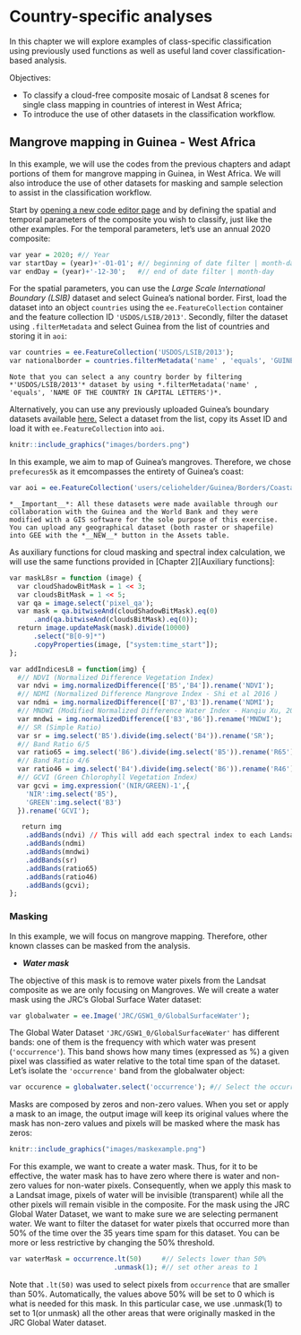 # Country-specific analyses

In this chapter we will explore examples of class-specific classification using previously used functions as well as useful land cover classification-based analysis.

Objectives:

- To classify a cloud-free composite mosaic of Landsat 8 scenes for single class mapping in countries of interest in West Africa;
- To introduce the use of other datasets in the classification workflow.

## Mangrove mapping in Guinea - West Africa

In this example, we will use the codes from the previous chapters and adapt portions of them for mangrove mapping in Guinea, in West Africa. We will also introduce the use of other datasets for masking and sample selection to assist in the classification workflow.

Start by [opening a new code editor page](https://code.earthengine.google.com/){target="_blank"} and
by defining the spatial and temporal parameters of the composite you wish to classify, just like the other examples. For the temporal parameters, let’s use an annual 2020 composite:

```r
var year = 2020; #// Year
var startDay = (year)+'-01-01'; #// beginning of date filter | month-day
var endDay = (year)+'-12-30';   #// end of date filter | month-day
```

For the spatial parameters, you can use the *Large Scale International Boundary (LSIB)* dataset and select Guinea’s national border. First, load the dataset into an object `countries` using the `ee.FeatureCollection` container and the feature collection ID `'USDOS/LSIB/2013'`. Secondly, filter the dataset using `.filterMetadata` and select Guinea from the list of countries and storing it in `aoi`:

```r
var countries = ee.FeatureCollection('USDOS/LSIB/2013');
var nationalborder = countries.filterMetadata('name' , 'equals', 'GUINEA');
```

```block
Note that you can select a any country border by filtering *'USDOS/LSIB/2013'* dataset by using *.filterMetadata('name' , 'equals', 'NAME OF THE COUNTRY IN CAPITAL LETTERS')*. 
```

Alternatively, you can use any previously uploaded Guinea's boundary datasets available [here.](https://code.earthengine.google.com/16fbfeb335381c203fed98eb81712dda){target="_blank"} Select a dataset from the list, copy its Asset ID and load it with `ee.FeatureCollection` into `aoi`. 

```r
knitr::include_graphics("images/borders.png")
```

In this example, we aim to map of Guinea's mangroves. Therefore, we chose `prefecures5k` as it emcompasses the entirety of Guinea's coast:

```r
var aoi = ee.FeatureCollection('users/celiohelder/Guinea/Borders/CoastalPrefectures5k');
```

```block
*__Important__*: All these datasets were made available through our collaboration with the Guinea and the World Bank and they were modified with a GIS software for the sole purpose of this exercise. You can upload any geographical dataset (both raster or shapefile) into GEE with the *__NEW__* button in the Assets table. 
```

As auxiliary functions for cloud masking and spectral index calculation, we will use the same functions provided in [Chapter 2][Auxiliary functions]:

```r
var maskL8sr = function (image) {
  var cloudShadowBitMask = 1 << 3;
  var cloudsBitMask = 1 << 5;
  var qa = image.select('pixel_qa');
  var mask = qa.bitwiseAnd(cloudShadowBitMask).eq(0)
      .and(qa.bitwiseAnd(cloudsBitMask).eq(0));
  return image.updateMask(mask).divide(10000)
      .select("B[0-9]*")
      .copyProperties(image, ["system:time_start"]);
};

var addIndicesL8 = function(img) {
  #// NDVI (Normalized Difference Vegetation Index)
  var ndvi = img.normalizedDifference(['B5','B4']).rename('NDVI');
  #// NDMI (Normalized Difference Mangrove Index - Shi et al 2016 )
  var ndmi = img.normalizedDifference(['B7','B3']).rename('NDMI');
  #// MNDWI (Modified Normalized Difference Water Index - Hanqiu Xu, 2006)
  var mndwi = img.normalizedDifference(['B3','B6']).rename('MNDWI');
  #// SR (Simple Ratio)
  var sr = img.select('B5').divide(img.select('B4')).rename('SR');
  #// Band Ratio 6/5
  var ratio65 = img.select('B6').divide(img.select('B5')).rename('R65');
  #// Band Ratio 4/6
  var ratio46 = img.select('B4').divide(img.select('B6')).rename('R46');
  #// GCVI (Green Chlorophyll Vegetation Index)
  var gcvi = img.expression('(NIR/GREEN)-1',{
    'NIR':img.select('B5'),
    'GREEN':img.select('B3')
  }).rename('GCVI');

   return img
    .addBands(ndvi) // This will add each spectral index to each Landsat scene
    .addBands(ndmi)
    .addBands(mndwi)
    .addBands(sr)
    .addBands(ratio65)
    .addBands(ratio46)
    .addBands(gcvi);
};
```

### Masking

In this example, we will focus on mangrove mapping. Therefore, other known classes can be masked from the analysis.

- *__Water mask__*

The objective of this mask is to remove water pixels from the Landsat composite as we are only focusing on Mangroves. We will create a water mask using the JRC’s Global Surface Water dataset:

```r
var globalwater = ee.Image('JRC/GSW1_0/GlobalSurfaceWater');
```

The Global Water Dataset `'JRC/GSW1_0/GlobalSurfaceWater'` has different bands: one of them is the frequency with which water was present (`'occurrence'`). This band shows how many times (expressed as %) a given pixel was classified as water relative to the total time span of the dataset. Let’s isolate the `'occurrence'` band from the globalwater object:

```r
var occurence = globalwater.select('occurrence'); #// Select the occurrence band
```

Masks are composed by zeros and non-zero values. When you set or apply a mask to an image, the output image will keep its original values where the mask has non-zero values and pixels will be masked where the mask has zeros:

```r
knitr::include_graphics("images/maskexample.png")
```

For this example, we want to create a water mask. Thus, for it to be effective, the water mask has to have zero where there is water and non-zero values for non-water pixels. Consequently, when we apply this mask to a Landsat image, pixels of water will be invisible (transparent) while all the other pixels will remain visible in the composite. For the mask using the JRC Global Water Dataset, we want to make sure we are selecting permanent water. We want to filter the dataset for water pixels that occurred more than 50% of the time over the 35 years time spam for this dataset. You can be more or less restrictive by changing the 50% threshold.

```r
var waterMask = occurrence.lt(50)     #// Selects lower than 50% 
                          .unmask(1); #// set other areas to 1
```

Note that `.lt(50)` was used to select pixels from `occurrence` that are smaller than 50%. Automatically, the values above 50% will be set to 0 which is what is needed for this mask. In this particular case, we use .unmask(1) to set to 1(or unmask) all the other areas that were originally masked in the JRC Global Water dataset. 